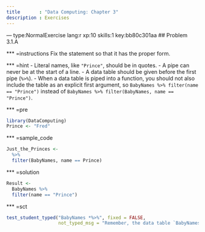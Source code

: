 ```yaml
---
title       : "Data Computing: Chapter 3"
description : Exercises
---
```


--- type:NormalExercise lang:r xp:10 skills:1   key:bb80c301aa
## Problem 3.1.A

*** =instructions
Fix the statement so that it has the proper form.

*** =hint
- Literal names, like `"Prince"`, should be in quotes.
- A pipe can never be at the start of a line.
- A data table should be given before the first pipe (`%>%`).
- When a data table is piped into a function, you should not also include the table as an explicit first argument, so `BabyNames %>% filter(name == "Prince")` instead of `BabyNames %>% filter(BabyNames, name == "Prince")`.

*** =pre
```r
library(DataComputing)
Prince <- "Fred"
```

*** =sample_code
```r
Just_the_Princes <- 
  %>% 
  filter(BabyNames, name == Prince)
```

*** =solution
```r
Result <-
  BabyNames %>%
  filter(name == "Prince")
```

*** =sct
```r
test_student_typed("BabyNames *%>%", fixed = FALSE,
                   not_typed_msg = "Remember, the data table `BabyNames` should come before the first type.")
```
